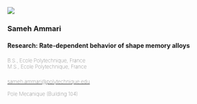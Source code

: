 ::: {.teamstud-card}
  ![](resources/images/headshots/sameh.jpeg)

:::{.team-info}
### Sameh Ammari

#### Research: <span class="smallfont">Rate-dependent behavior of shape memory alloys</span>

####
<span style="font-size: smaller;font-weight: 100">
  B.S., Ecole Polytechnique, France <br> 
  M.S., Ecole Polytechnique, France
</span><br>

####
<span style="font-size: smaller;font-weight: 100"><i class="fas fa-envelope"></i> 
<a href="mailto:sameh.ammari@polytechnique.edu">sameh.ammari@polytechnique.edu</a>
</span><br>

<i class="fas fa-map-marker-alt"></i><span style="font-size: smaller;font-weight: 100"> 
Pole Mecanique (Building 104)
</span>

:::
:::